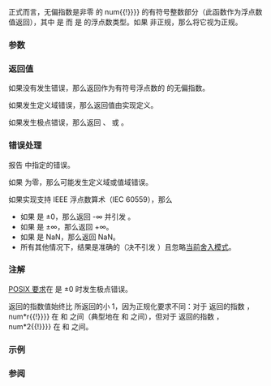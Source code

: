 {{cpp/title|logb|logbf|logbl}}
{{cpp/numeric/math/navbar}}
{{cpp/numeric/math/declarations
|family=logb
|param1=num
|constexpr_since=23
|desc=从浮点数实参 {{c|num}} 提取独立于基底的无偏指数，并将它作为浮点数返回。
}}

正式而言，无偏指数是非零 {{c|num}} 的 {{math|log{{su|b=r}}{{!}}num{{!}}}} 的有符号整数部分（此函数作为浮点数值返回），其中 {{c|r}} 是 {{c|std::numeric_limits&lt;T&gt;::radix}} 而 {{tt|T}} 是 {{c|num}} 的浮点数类型。如果 {{c|num}} 非正规，那么将它视为正规。

===参数===
{{par begin}}
{{par|num|浮点数或整数}}
{{par end}}

===返回值===
如果没有发生错误，那么返回作为有符号浮点数的 {{c|num}} 的无偏指数。

如果发生定义域错误，那么返回值由实现定义。

如果发生极点错误，那么返回 {{lc|HUGE_VAL|-HUGE_VAL}}、{{tt|-HUGE_VALF}} 或 {{tt|-HUGE_VALL}}。

===错误处理===
报告 {{lc|math_errhandling}} 中指定的错误。

如果 {{c|num}} 为零，那么可能发生定义域或值域错误。

如果实现支持 IEEE 浮点数算术（IEC 60559），那么
* 如果 {{c|num}} 是 ±0，那么返回 -∞ 并引发 {{lc|FE_DIVBYZERO}}。
* 如果 {{c|num}} 是 ±∞，那么返回 +∞。
* 如果 {{c|num}} 是 NaN，那么返回 NaN。
* 所有其他情况下，结果是准确的（决不引发 {{lc|FE_INEXACT}}）且忽略[[cpp/numeric/fenv/FE_round|当前舍入模式]]。

===注解===
[https://pubs.opengroup.org/onlinepubs/9699919799/functions/logb.html POSIX 要求]在 {{c|num}} 是 ±0 时发生极点错误。

{{tt|std::logb}} 返回的指数值始终比 {{lc|std::frexp}} 所返回的小 1，因为正规化要求不同：对于 {{tt|std::logb}} 返回的指数 {{c|e}}，{{math|{{!}}num*r{{su|p=-e}}{{!}}}} 在 {{c|1}} 和 {{c|r}} 之间（典型地在 {{c|1}} 和 {{c|2}} 之间），但对于 {{lc|std::frexp}} 返回的指数 {{c|e}}，{{math|{{!}}num*2{{su|p=-e}}{{!}}}} 在 {{c|0.5}} 和 {{c|1}} 之间。

{{cpp/numeric/math/additional integer overload note|logb}}

===示例===
{{example
|比较不同的浮点数分解函数：
|code=
#include &lt;cfenv&gt;
#include &lt;cmath&gt;
#include &lt;limits&gt;
#include &lt;iostream&gt;
// #pragma STDC FENV_ACCESS ON

int main()
{
    double f = 123.45;
    std::cout &lt;&lt; "给定数字 " &lt;&lt; f &lt;&lt; "（十六进制表示为 " &lt;&lt; std::hexfloat
              &lt;&lt; f &lt;&lt; std::defaultfloat &lt;&lt; "），\n";
    
    double f3;
    double f2 = std::modf(f, &amp;f3);
    std::cout &lt;&lt; "modf() 会把它拆分成 " &lt;&lt; f3 &lt;&lt; " + " &lt;&lt; f2 &lt;&lt; '\n';

    int i;
    f2 = std::frexp(f, &amp;i);
    std::cout &lt;&lt; "frexp() 会把它拆分成 " &lt;&lt; f2 &lt;&lt; " * 2^" &lt;&lt; i &lt;&lt; '\n';

    i = std::ilogb(f);
    std::cout &lt;&lt; "logb()/ilogb() 会把它拆分成 " &lt;&lt; f / std::scalbn(1.0, i) &lt;&lt; " * "
              &lt;&lt; std::numeric_limits&lt;double&gt;::radix
              &lt;&lt; "^" &lt;&lt; std::ilogb(f) &lt;&lt; '\n';

    // 错误处理
    std::feclearexcept(FE_ALL_EXCEPT);
    
    std::cout &lt;&lt; "logb(0) = " &lt;&lt; std::logb(0) &lt;&lt; '\n';
    if (std::fetestexcept(FE_DIVBYZERO))
        std::cout &lt;&lt; "    发生 FE_DIVBYZERO\n";
}
|p=true
|output=
给定数字 123.45（十六进制表示为 0x1.edccccccccccdp+6），
modf() 会把它拆分成 123 + 0.45
frexp() 会把它拆分成 0.964453 * 2^7
logb()/ilogb() 会把它拆分成 1.92891 * 2^6
logb(0) = -Inf
    发生 FE_DIVBYZERO
}}

===参阅===
{{dsc begin}}
{{dsc inc|cpp/numeric/math/dsc frexp}}
{{dsc inc|cpp/numeric/math/dsc ilogb}}
{{dsc inc|cpp/numeric/math/dsc scalbn}}
{{dsc see c|c/numeric/math/logb}}
{{dsc end}}

{{langlinks|de|en|es|fr|it|ja|pt|ru}}